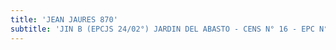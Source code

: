 ```yaml
---
title: 'JEAN JAURES 870'
subtitle: 'JIN B (EPCJS 24/02°) JARDIN DEL ABASTO - CENS N° 16 - EPC N° 24 PROVINCIA DE CATAMARCA - ESEA  DANZA MASTRAZZI  DNZA  JUVIL N° 07'
---
```



